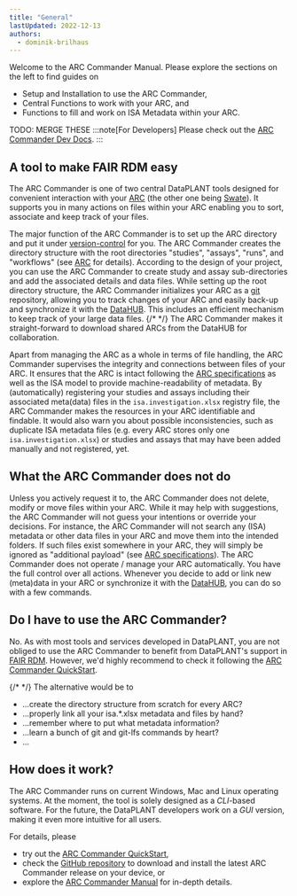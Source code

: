 ```yaml
---
title: "General"
lastUpdated: 2022-12-13
authors:
  - dominik-brilhaus
---
```


Welcome to the ARC Commander Manual. 
Please explore the sections on the left to find guides on

- Setup and Installation to use the ARC Commander,
- Central Functions to work with your ARC, and
- Functions to fill and work on ISA Metadata within your ARC.


TODO: MERGE THESE
:::note[For Developers]
Please check out the [ARC Commander Dev Docs](https://nfdi4plants.github.io/arcCommander-docs/).
:::

## A tool to make FAIR RDM easy

The ARC Commander is one of two central DataPLANT tools designed for convenient interaction with your [ARC][kb-AnnotatedResearchContext] (the other one being [Swate][kb-Swate]).
It supports you in many actions on files within your ARC enabling you to sort, associate and keep track of your files.

The major function of the ARC Commander is to set up the ARC directory and put it under [version-control][kb-VersionControlGit] for you. The ARC Commander creates the directory structure with the root directories "studies", "assays", "runs", and "workflows" (see [ARC][kb-AnnotatedResearchContext] for details).  According to the design of your project, you can use the ARC Commander to create study and assay sub-directories and add the associated details and data files. While setting up the root directory structure, the ARC Commander initializes your ARC as a [git][kb-VersionControlGit] repository, allowing you to track changes of your ARC and easily back-up and synchronize it with the [DataHUB][kb-DataHub]. This includes an efficient mechanism to keep track of your large data files. 
{/* <!-- with the git lfs extension -->  */}
The ARC Commander makes it straight-forward to download shared ARCs from the DataHUB for collaboration.

Apart from managing the ARC as a whole in terms of file handling, the ARC Commander supervises the integrity and connections between files of your ARC. It ensures that the ARC is intact following the [ARC specifications][kb-ArcSpecs] as well as the ISA model to provide machine-readability of metadata. By (automatically) registering your studies and assays including their associated meta(data) files in the `isa.investigation.xlsx` registry file, the ARC Commander makes the resources in your ARC identifiable and findable. It would also warn you about possible inconsistencies, such as duplicate ISA metadata files (e.g. every ARC stores only one `isa.investigation.xlsx`) or studies and assays that may have been added manually and not registered, yet.

## What the ARC Commander does not do

Unless you actively request it to, the ARC Commander does not delete, modify or move files within your ARC. While it may help with suggestions, the ARC Commander will not guess your intentions or override your decisions. For instance, the ARC Commander will not search any (ISA) metadata or other data files in your ARC and move them into the intended folders. If such files exist somewhere in your ARC, they will simply be ignored as "additional payload" (see [ARC specifications][kb-ArcSpecs]). The ARC Commander does not operate / manage your ARC automatically. You have the full control over all actions. Whenever you decide to add or link new (meta)data in your ARC or synchronize it with the [DataHUB][kb-DataHub], you can do so with a few commands.


## Do I have to use the ARC Commander?

No. As with most tools and services developed in DataPLANT, you are not obliged to use the ARC Commander to benefit from DataPLANT's support in [FAIR RDM][kb-ResearchDataManagement].
However, we'd highly recommend to check it following the [ARC Commander QuickStart][kb-arcCommander_QuickStart].

{/* <!-- Or do you prefer to... --> */}
The alternative would be to

- ...create the directory structure from scratch for every ARC?  
- ...properly link all your isa.\*.xlsx metadata and files by hand?
- ...remember where to put what metadata information?
- ...learn a bunch of git and git-lfs commands by heart?
- ...

## How does it work?

The ARC Commander runs on current Windows, Mac and Linux operating systems. At the moment, the tool is solely designed as a <dfn title="Command-line interface">CLI</dfn>-based software. For the future, the DataPLANT developers work on a <dfn title="Graphical user interface">GUI</dfn> version, making it even more intuitive for all users.


For details, please

- try out the [ARC Commander QuickStart][kb-arcCommander_QuickStart],
- check the [GitHub repository][gh-ARC Commander] to download and install the latest ARC Commander release on your device, or
- explore the [ARC Commander Manual][kb-ARC Commander-Manual] for in-depth details.



[kb-DataManagementPlan]: ../fundamentals/DataManagementPlan.html "Data Management Plan"
[kb-DataPublications]: ../fundamentals/DataPublications.html "Data Publication"
[kb-DataSharing]: ../fundamentals/DataSharing.html "Data Sharing"
[kb-FairDataPrinciples]: ../fundamentals/FairDataPrinciples.html "FAIR Data principles"
[kb-Metadata]: ../fundamentals/Metadata.html "Metadata"
[kb-PersistentIdentifiers]: ../fundamentals/PersistentIdentifiers.html "Persistent Identifiers"
[kb-PublicDataRepositories]: ../fundamentals/PublicDataRepositories.html "Repositories"
[kb-ResearchDataManagement]: ../fundamentals/ResearchDataManagement.html "Research Data Management"
[kb-VersionControlGit]: ../fundamentals/VersionControlGit.html "Version Control and Git"

[kb-AnnotatedResearchContext]: ../implementation/AnnotatedResearchContext.html "Annotated Research Context"
[kb-ARC Commander-Manual]: ../ArcCommanderManual/index.html "ARC Commander Manual"
[kb-arcCommander_QuickStart]: ../guides/arcCommander_QuickStart.html "ARC Commander QuickStart"
[kb-DataHub]: ../implementation/DataHub.html "DataPLANT DataHUB"
[kb-Swate]: ../implementation/Swate.html "Swate"

[hp-Registration]: <https://register.nfdi4plants.org/> "DataPLANT Registration"
[hp-DataHUB]: <https://git.nfdi4plants.org> "DataPLANT DataHUB"
[hp-HelpDesk]: <https://helpdesk.nfdi4plants.org> "DataPLANT Help Desk"

[gh-DataPlant]: <https://github.com/nfdi4plants/> "GitHub DataPLANT"
[kb-ArcSpecs]: ./../implementation/ARC-specification.html "ARC specification"
[gh-ARC Commander]: <https://github.com/nfdi4plants/arcCommander> "ARC Commander"
